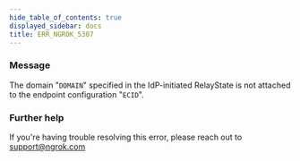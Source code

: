 ```yaml
---
hide_table_of_contents: true
displayed_sidebar: docs
title: ERR_NGROK_5307
---
```




### Message

The domain "`DOMAIN`" specified in the IdP-initiated RelayState is not attached to the endpoint configuration "`ECID`".

<ErrorDetails error="err_ngrok_5307" />

### Further help

If you're having trouble resolving this error, please reach out to [support@ngrok.com](mailto:support@ngrok.com?subject=Help%20with%20ERR_NGROK_5307)

